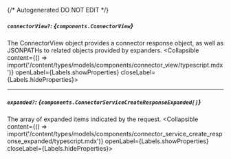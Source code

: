 {/* Autogenerated DO NOT EDIT  */}

##### `connectorView?`: *{`components.ConnectorView`}*
The ConnectorView object provides a connector response object, as well as JSONPATHs to related objects provided by expanders.
<Collapsible content={() => import('/content/types/models/components/connector_view/typescript.mdx')} openLabel={Labels.showProperties} closeLabel={Labels.hideProperties}>
</Collapsible>

---
##### `expanded?`: *{`components.ConnectorServiceCreateResponseExpanded[]`}*
The array of expanded items indicated by the request.
<Collapsible content={() => import('/content/types/models/components/connector_service_create_response_expanded/typescript.mdx')} openLabel={Labels.showProperties} closeLabel={Labels.hideProperties}>
</Collapsible>


